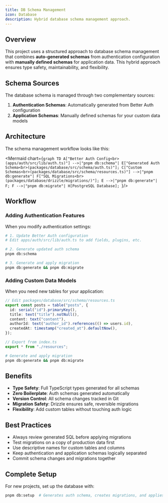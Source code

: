 ```yaml
---
title: DB Schema Management
icon: Database
description: Hybrid database schema management approach.
---
```


## Overview

This project uses a structured approach to database schema management that combines 
**auto-generated schemas** from authentication configuration with **manually defined schemas** for 
application data. This hybrid approach ensures type safety, maintainability, and flexibility.

## Schema Sources

The database schema is managed through two complementary sources:

1. **Authentication Schemas**: Automatically generated from Better Auth configuration
2. **Application Schemas**: Manually defined schemas for your custom data models

## Architecture

The schema management workflow looks like this:

<Mermaid chart={`graph TD
    A["Better Auth Config<br>(apps/auth/src/lib/auth.ts)"] -->|"pnpm db:schema"| E["Generated Auth Schema<br>(packages/database/src/schema/auth.ts)"];
    C["Custom Schemas<br>(packages/database/src/schema/resources.ts)"] -->|"pnpm db:generate"| F["SQL Migrations<br>(packages/database/drizzle/migrations/)"];
    E -->|"pnpm db:generate"| F;
    F -->|"pnpm db:migrate"| H[PostgreSQL Database];
`}/>

## Workflow

### Adding Authentication Features

When you modify authentication settings:

```bash
# 1. Update Better Auth configuration
# Edit apps/auth/src/lib/auth.ts to add fields, plugins, etc.

# 2. Generate updated auth schema
pnpm db:schema

# 3. Generate and apply migration
pnpm db:generate && pnpm db:migrate
```

### Adding Custom Data Models

When you need new tables for your application:

```typescript
// Edit packages/database/src/schema/resources.ts
export const posts = table("posts", {
  id: serial("id").primaryKey(),
  title: text("title").notNull(),
  content: text("content"),
  authorId: text("author_id").references(() => users.id),
  createdAt: timestamp("created_at").defaultNow(),
});

// Export from index.ts
export * from "./resources";
```

```bash
# Generate and apply migration
pnpm db:generate && pnpm db:migrate
```

## Benefits

* **Type Safety**: Full TypeScript types generated for all schemas
* **Zero Boilerplate**: Auth schemas generated automatically
* **Version Control**: All schema changes tracked in Git
* **Migration Safety**: Drizzle ensures safe, reversible migrations
* **Flexibility**: Add custom tables without touching auth logic

## Best Practices

* Always review generated SQL before applying migrations
* Test migrations on a copy of production data first
* Use descriptive names for custom tables and columns
* Keep authentication and application schemas logically separated
* Commit schema changes and migrations together

## Complete Setup

For new projects, set up the database with:

```bash
pnpm db:setup  # Generates auth schema, creates migrations, and applies them
```
